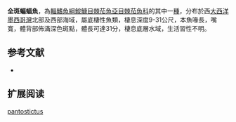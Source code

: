 {{Speciesbox
| name = 全斑蝙蝠魚
| image = 
| image_width = 240px
| image_caption = 
| status = NE
| status_system = IUCN3.1
| genus = Ogcocephalus
| species = pantostictus
| authority = [[Bradbury|Bradbury]], 1980
| synonyms = 
}}

'''全斑蝙蝠魚'''，為[[輻鰭魚綱|輻鰭魚綱]][[鮟鱇目|鮟鱇目]][[棘茄魚亞目|棘茄魚亞目]][[棘茄魚科|棘茄魚科]]的其中一[[種|種]]，分布於西[[大西洋|大西洋]][[墨西哥灣|墨西哥灣]]北部及西部海域，屬底棲性魚類，棲息深度9-31公尺，本魚喙長，嘴寬，體背部佈滿深色斑點，體長可達31分，棲息底層水域，生活習性不明。

==参考文献==
*{{FishBase_species|genus=Ogcocephalus|species=pantostictus|year=2014|month=2}}

== 扩展阅读 ==
{{refbegin}}
{{wikispecies-inline|Ogcocephalus pantostictus|全斑蝙蝠魚}}
{{refend}}
{{Taxonbar|from=Q2673638}}

[[Category:蝙蝠魚屬|pantostictus]]


{{魚類小作品}}